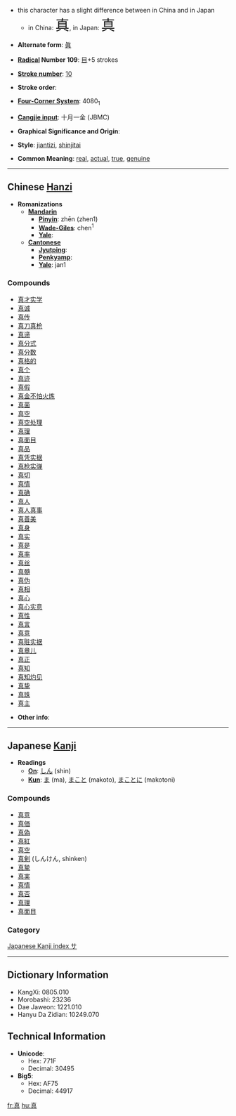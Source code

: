 *this character has a slight difference between in China and in Japan
**in China: <font size="6"><font lang="zh">真</font></font>, in Japan: <font size="6"><font lang="ja">真</font></font>

* '''Alternate form''': [[眞]]

* '''[[Wiktionary:Chinese radical index| Radical]] Number 109''': [[Wiktionary:Chinese radical index 目|目]]+5 strokes

* '''[[Wiktionary:Chinese total strokes index|Stroke number]]''': [[Wiktionary:Chinese total strokes index 10|10]]

* '''Stroke order''': 

* '''[[Wiktionary:Chinese four corner index|Four-Corner System]]''': 4080<sub>1</sub>

* '''[[Wiktionary:Chinese Cangjie index|Cangjie input]]''': 十月一金 (JBMC)

* '''Graphical Significance and Origin''': 

* '''Style''': [[jiantizi]], [[shinjitai]]

* '''Common Meaning''': [[real]], [[actual]], [[true]], [[genuine]]

----

== Chinese [[Hanzi]] ==

* '''Romanizations'''
** '''[[Mandarin]]'''
*** '''[[Pinyin]]''': zhēn (zhen1)
*** '''[[Wade-Giles]]''': chen<sup>1</sup>
*** '''[[Yale]]''': 
** '''[[Cantonese]]'''
*** '''[[Jyutping]]''':
*** '''[[Penkyamp]]''': 
*** '''[[Yale]]''': jan1

===Compounds===
*[[真才实学]]
*[[真诚]]
*[[真传]]
*[[真刀真枪]]
*[[真谛]]
*[[真分式]]
*[[真分数]]
*[[真格的]]
*[[真个]]
*[[真迹]]
*[[真假]]
*[[真金不怕火炼]]
*[[真菌]]
*[[真空]]
*[[真空处理]]
*[[真理]]
*[[真面目]]
*[[真品]]
*[[真凭实据]]
*[[真枪实弹]]
*[[真切]]
*[[真情]]
*[[真确]]
*[[真人]]
*[[真人真事]]
*[[真善美]]
*[[真身]]
*[[真实]]
*[[真是]]
*[[真率]]
*[[真丝]]
*[[真髓]]
*[[真伪]]
*[[真相]]
*[[真心]]
*[[真心实意]]
*[[真性]]
*[[真言]]
*[[真意]]
*[[真赃实据]]
*[[真章儿]]
*[[真正]]
*[[真知]]
*[[真知灼见]]
*[[真挚]]
*[[真珠]]
*[[真主]]

* '''Other info''': 

----

== Japanese [[Kanji]] ==

* '''Readings'''
** '''[[On]]''': [[しん]] (shin)
** '''[[Kun]]''': [[ま]] (ma), [[まこと]] (makoto), [[まことに]] (makotoni) 

===Compounds===
*[[真意]]
*[[真価]]
*[[真偽]]
*[[真紅]]
*[[真空]]
*[[真剣]] (しんけん, shinken)
*[[真摯]]
*[[真実]]
*[[真情]]
*[[真否]]
*[[真理]]
*[[真面目]]

=== Category ===
[[Wiktionary:Japanese_Kanji_index_%E3%82%B5|Japanese Kanji index サ]]

----

== Dictionary Information ==

* KangXi: 0805.010
* Morobashi: 23236
* Dae Jaweon: 1221.010
* Hanyu Da Zidian: 10249.070

== Technical Information ==

* '''Unicode''':
** Hex: 771F
** Decimal: 30495
* '''Big5''':
** Hex: AF75
** Decimal: 44917

[[fr:真]]
[[hu:真]]